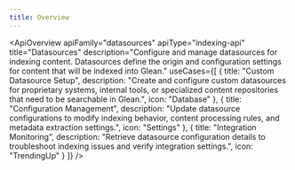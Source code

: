 ```yaml
---
title: Overview
---
```



<ApiOverview 
  apiFamily="datasources"
  apiType="indexing-api"
  title="Datasources"
  description="Configure and manage datasources for indexing content. Datasources define the origin and configuration settings for content that will be indexed into Glean."
  useCases={[
    {
      title: "Custom Datasource Setup",
      description: "Create and configure custom datasources for proprietary systems, internal tools, or specialized content repositories that need to be searchable in Glean.",
      icon: "Database"
    },
    {
      title: "Configuration Management",
      description: "Update datasource configurations to modify indexing behavior, content processing rules, and metadata extraction settings.",
      icon: "Settings"
    },
    {
      title: "Integration Monitoring",
      description: "Retrieve datasource configuration details to troubleshoot indexing issues and verify integration settings.",
      icon: "TrendingUp"
    }
  ]}
/>